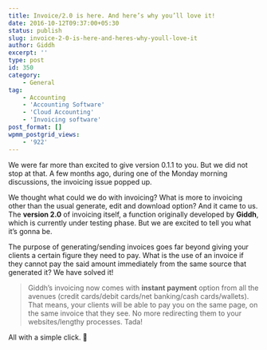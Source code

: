 ```yaml
---
title: Invoice/2.0 is here. And here’s why you’ll love it!
date: 2016-10-12T09:37:00+05:30
status: publish
slug: invoice-2-0-is-here-and-heres-why-youll-love-it
author: Giddh
excerpt: ''
type: post
id: 350
category:
    - General
tag:
    - Accounting
    - 'Accounting Software'
    - 'Cloud Accounting'
    - 'Invoicing software'
post_format: []
wpmm_postgrid_views:
    - '922'
---
```

We were far more than excited to give version 0.1.1 to you. But we did not stop at that. A few months ago, during one of the Monday morning discussions, the invoicing issue popped up.

We thought what could we do with invoicing? What is more to invoicing other than the usual generate, edit and download option? And it came to us. The **version 2.0** of invoicing itself, a function originally developed by **Giddh**, which is currently under testing phase. But we are excited to tell you what it’s gonna be.

The purpose of generating/sending invoices goes far beyond giving your clients a certain figure they need to pay. What is the use of an invoice if they cannot pay the said amount immediately from the same source that generated it? We have solved it!

> Giddh’s invoicing now comes with **instant payment** option from all the avenues (credit cards/debit cards/net banking/cash cards/wallets). That means, your clients will be able to pay you on the same page, on the same invoice that they see. No more redirecting them to your websites/lengthy processes. Tada!

All with a simple click. 🙂